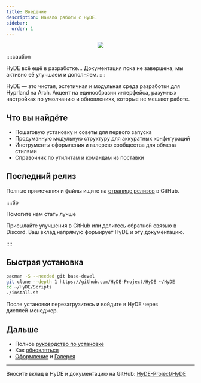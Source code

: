 ```yaml
---
title: Введение
description: Начало работы с HyDE.
sidebar:
  order: 1
---
```



<div align="center"><img src="https://raw.githubusercontent.com/prasanthrangan/hyprdots/main/Source/assets/hyde_banner.png" /><br /></div>

::::caution

HyDE всё ещё в разработке...
Документация пока не завершена, мы активно её улучшаем и дополняем.
::::

HyDE — это чистая, эстетичная и модульная среда разработки для
Hyprland на Arch. Акцент на единообразии интерфейса, разумных
настройках по умолчанию и обновлениях, которые не мешают работе.

## Что вы найдёте

- Пошаговую установку и советы для первого запуска
- Продуманную модульную структуру для аккуратных конфигураций
- Инструменты оформления и галерею сообщества для обмена стилями
- Справочник по утилитам и командам из поставки

## Последний релиз

<div className="latest-release">
  <LatestRelease
    repo="HyDE-Project/HyDE"
    versionLabel="Версия:"
    dateLabel="Дата:"
  />
</div>

Полные примечания и файлы ищите на <a
  href="https://github.com/HyDE-Project/HyDE/releases"
  className="underline"
  target="_blank"
  rel="noopener noreferrer">странице релизов</a> в GitHub.

::::tip

Помогите нам стать лучше

Присылайте улучшения в GitHub или делитесь обратной связью в Discord.
Ваш вклад напрямую формирует HyDE и эту документацию.

::::

## Быстрая установка

```sh
pacman -S --needed git base-devel
git clone --depth 1 https://github.com/HyDE-Project/HyDE ~/HyDE
cd ~/HyDE/Scripts
./install.sh
```

После установки перезагрузитесь и войдите в HyDE через дисплей‑менеджер.

## Дальше

- Полное [руководство по установке](/ru/getting-started/installation)
- Как [обновляться](/ru/getting-started/update)
- [Оформление](/ru/theming/making-themes) и [Галерея](/ru/theming/gallery)

---

Вносите вклад в HyDE и документацию на GitHub:
[HyDE-Project/HyDE](https://github.com/HyDE-Project/HyDE)
